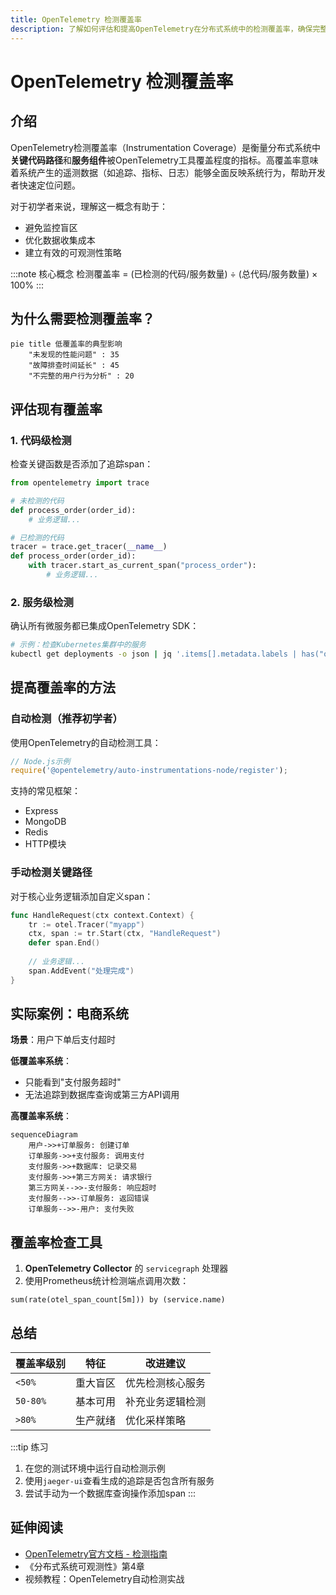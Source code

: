 ```yaml
---
title: OpenTelemetry 检测覆盖率
description: 了解如何评估和提高OpenTelemetry在分布式系统中的检测覆盖率，确保完整的可观测性数据收集。
---
```


# OpenTelemetry 检测覆盖率

## 介绍

OpenTelemetry检测覆盖率（Instrumentation Coverage）是衡量分布式系统中**关键代码路径**和**服务组件**被OpenTelemetry工具覆盖程度的指标。高覆盖率意味着系统产生的遥测数据（如追踪、指标、日志）能够全面反映系统行为，帮助开发者快速定位问题。

对于初学者来说，理解这一概念有助于：
- 避免监控盲区
- 优化数据收集成本
- 建立有效的可观测性策略

:::note 核心概念
检测覆盖率 = (已检测的代码/服务数量) ÷ (总代码/服务数量) × 100%
:::

## 为什么需要检测覆盖率？

```mermaid
pie title 低覆盖率的典型影响
    "未发现的性能问题" : 35
    "故障排查时间延长" : 45
    "不完整的用户行为分析" : 20
```

## 评估现有覆盖率

### 1. 代码级检测

检查关键函数是否添加了追踪span：

```python
from opentelemetry import trace

# 未检测的代码
def process_order(order_id):
    # 业务逻辑...

# 已检测的代码
tracer = trace.get_tracer(__name__)
def process_order(order_id):
    with tracer.start_as_current_span("process_order"):
        # 业务逻辑...
```

### 2. 服务级检测

确认所有微服务都已集成OpenTelemetry SDK：

```bash
# 示例：检查Kubernetes集群中的服务
kubectl get deployments -o json | jq '.items[].metadata.labels | has("opentelemetry.io/inject")'
```

## 提高覆盖率的方法

### 自动检测（推荐初学者）

使用OpenTelemetry的自动检测工具：

```javascript
// Node.js示例
require('@opentelemetry/auto-instrumentations-node/register');
```

支持的常见框架：
- Express
- MongoDB
- Redis
- HTTP模块

### 手动检测关键路径

对于核心业务逻辑添加自定义span：

```go
func HandleRequest(ctx context.Context) {
    tr := otel.Tracer("myapp")
    ctx, span := tr.Start(ctx, "HandleRequest")
    defer span.End()
    
    // 业务逻辑...
    span.AddEvent("处理完成")
}
```

## 实际案例：电商系统

**场景**：用户下单后支付超时

**低覆盖率系统**：
- 只能看到"支付服务超时"
- 无法追踪到数据库查询或第三方API调用

**高覆盖率系统**：
```mermaid
sequenceDiagram
    用户->>+订单服务: 创建订单
    订单服务->>+支付服务: 调用支付
    支付服务->>+数据库: 记录交易
    支付服务->>+第三方网关: 请求银行
    第三方网关-->>-支付服务: 响应超时
    支付服务-->>-订单服务: 返回错误
    订单服务-->>-用户: 支付失败
```

## 覆盖率检查工具

1. **OpenTelemetry Collector** 的 `servicegraph` 处理器
2. 使用Prometheus统计检测端点调用次数：
```promql
sum(rate(otel_span_count[5m])) by (service.name)
```

## 总结

| 覆盖率级别    | 特征   | 改进建议     |
|----------|------|----------|
| `<50%`   | 重大盲区 | 优先检测核心服务 |
| `50-80%` | 基本可用 | 补充业务逻辑检测 |
| `>80%`   | 生产就绪 | 优化采样策略   |

:::tip 练习
1. 在您的测试环境中运行自动检测示例
2. 使用`jaeger-ui`查看生成的追踪是否包含所有服务
3. 尝试手动为一个数据库查询操作添加span
:::

## 延伸阅读

- [OpenTelemetry官方文档 - 检测指南](https://opentelemetry.io/docs/concepts/instrumentation/)
- 《分布式系统可观测性》第4章
- 视频教程：OpenTelemetry自动检测实战